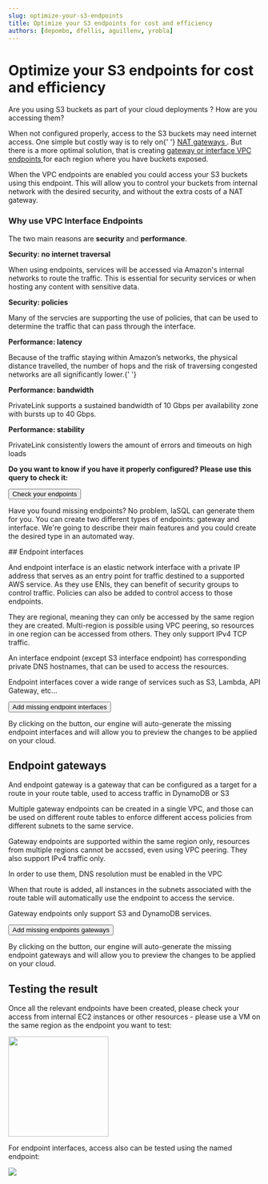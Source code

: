 ```yaml
---
slug: optimize-your-s3-endpoints
title: Optimize your S3 endpoints for cost and efficiency
authors: [depombo, dfellis, aguillenv, yrobla]
---
```


# Optimize your S3 endpoints for cost and efficiency

<p>Are you using S3 buckets as part of your cloud deployments ? How are you accessing them?</p>
<p>
  When not configured properly, access to the S3 buckets may need internet access. One simple but costly way
  is to rely on{' '}
  <a href="https://docs.aws.amazon.com/en_en/vpc/latest/userguide/vpc-nat-gateway.html" target="_blank">
    NAT gateways
  </a>
  . But there is a more optimal solution, that is creating <a
    href="https://docs.aws.amazon.com/vpc/latest/privatelink/vpc-endpoints-s3.html"
    target="_blank"
  >
    gateway or interface VPC endpoints
  </a> for each region where you have buckets exposed.
</p>

<p>
  When the VPC endpoints are enabled you could access your S3 buckets using this endpoint. This will allow you
  to control your buckets from internal network with the desired security, and without the extra costs of a
  NAT gateway.
</p>

### Why use VPC Interface Endpoints

The two main reasons are **security** and **performance**.

**Security: no internet traversal**

<p>
  When using endpoints, services will be accessed via Amazon's internal networks to route the traffic. This is
  essential for security services or when hosting any content with sensitive data.
</p>

**Security: policies**

<p>
  Many of the servcies are supporting the use of policies, that can be used to determine the traffic that can
  pass through the interface.
</p>

**Performance: latency**

<p>
  Because of the traffic staying within Amazon’s networks, the physical distance travelled, the number of hops
  and the risk of traversing congested networks are all significantly lower.{' '}
</p>

**Performance: bandwidth**

<p>PrivateLink supports a sustained bandwidth of 10 Gbps per availability zone with bursts up to 40 Gbps.</p>

**Performance: stability**

<p>PrivateLink consistently lowers the amount of errors and timeouts on high loads</p>

**Do you want to know if you have it properly configured? Please use this query to check it:**

<!--- https://www.urlencoder.org/ -->

<p>
  <a href="https://app.iasql.com/#/button/Check S3 endpoints/--%20Installing%20the%20needed%20modules%0ASELECT%20iasql_install%28%27aws_s3%27%29%3B%0ASELECT%20iasql_install%28%27aws_vpc%27%29%3B%0A--%20Sync%20the%20existing%20data%0Aselect%20%2A%20from%20iasql_sync%28%29%3B%0A--%20Perform%20the%20query%20for%20endpoints%0Aselect%20bucket.region%2C%20vpc.is_default%2C%20vpc.cidr_block%2C%0A%28select%20count%28%2A%29%3E0%20from%20endpoint_gateway%20where%20endpoint_gateway.region%3Dbucket.region%20and%20service%3D%27s3%27%20and%20endpoint_gateway.vpc_id%3Dvpc.id%29%20as%20has_endpoint_gateway%2C%0A%28select%20count%28%2A%29%3E0%20from%20endpoint_interface%20where%20endpoint_interface.region%3Dbucket.region%20and%20service%3D%27s3%27%20and%20endpoint_interface.vpc_id%3Dvpc.id%29%20as%20has_endpoint_interface%0Afrom%20bucket%20left%20outer%20join%20vpc%20on%20vpc.region%3Dbucket.region%3B">
    <button class="button button--lg button--primary">Check your endpoints</button>
  </a>
</p>

<p>
  Have you found missing endpoints? No problem, IaSQL can generate them for you. You can create two different
  types of endpoints: gateway and interface. We're going to describe their main features and you could create
  the desired type in an automated way.
</p>
## Endpoint interfaces

<p>
  And endpoint interface is an elastic network interface with a private IP address that serves as an entry
  point for traffic destined to a supported AWS service. As they use ENIs, they can benefit of security groups
  to control traffic. Policies can also be added to control access to those endpoints.
</p>
<p>
  They are regional, meaning they can only be accessed by the same region they are created. Multi-region is
  possible using VPC peering, so resources in one region can be accessed from others. They only support IPv4
  TCP traffic.
</p>
<p>
  An interface endpoint (except S3 interface endpoint) has corresponding private DNS hostnames, that can be
  used to access the resources.
</p>
<p>Endpoint interfaces cover a wide range of services such as S3, Lambda, API Gateway, etc...</p>

<p>
  <a href="https://app.iasql.com/#/button/Add S3 endpoint interfaces/--%20Inserts%20the%20missing%20endpoints%0Ainsert%20into%20endpoint_interface%28region%2C%20vpc_id%2C%20service%29%20select%20bucket.region%2C%20vpc.id%2C%20%27s3%27%20from%20bucket%20inner%20join%20vpc%0Aon%20bucket.region%3Dvpc.region%20where%20not%20exists%20%28select%20id%20from%20endpoint_interface%20where%20endpoint_interface.region%3Dbucket.region%20and%20endpoint_interface.vpc_id%3Dvpc.id%29%3B%0A--%20Preview%20the%20changes%0Aselect%20%2A%20from%20iasql_preview_apply%28%29%3B%0A--%20Apply%20the%20changes%0A--select%20%2A%20from%20iasql_apply%28%29%3B">
    <button class="button button--lg button--primary">Add missing endpoint interfaces</button>
  </a>
</p>

<p>
  By clicking on the button, our engine will auto-generate the missing endpoint interfaces and will allow you
  to preview the changes to be applied on your cloud.
</p>

## Endpoint gateways

<p>
  And endpoint gateway is a gateway that can be configured as a target for a route in your route table, used
  to access traffic in DynamoDB or S3
</p>
<p>
  Multiple gateway endpoints can be created in a single VPC, and those can be used on different route tables
  to enforce different access policies from different subnets to the same service.
</p>
<p>
  Gateway endpoints are supported within the same region only, resources from multiple regions cannot be
  accssed, even using VPC peering. They also support IPv4 traffic only.
</p>
<p>In order to use them, DNS resolution must be enabled in the VPC</p>
<p>
  When that route is added, all instances in the subnets associated with the route table will automatically
  use the endpoint to access the service.
</p>
<p>Gateway endpoints only support S3 and DynamoDB services.</p>

<p>
  <a href="https://app.iasql.com/#/button/Add S3 endpoint interfaces/--%20Inserts%20the%20missing%20endpoints%0Ainsert%20into%20endpoint_gateway%28region%2C%20vpc_id%2C%20service%29%20select%20bucket.region%2C%20vpc.id%2C%20%27s3%27%20from%20bucket%20inner%20join%20vpc%20on%20bucket.region%3Dvpc.region%20where%20not%20exists%20%28select%20id%20from%20endpoint_gateway%20where%20endpoint_gateway.region%3Dbucket.region%20and%20endpoint_gateway.vpc_id%3Dvpc.id%29%0A--%20Preview%20the%20changes%0Aselect%20%2A%20from%20iasql_preview_apply%28%29%3B%0A--%20Apply%20the%20changes%0A--select%20%2A%20from%20iasql_apply%28%29%3B">
    <button class="button button--lg button--primary">Add missing endpoints gateways</button>
  </a>
</p>

<p>
  By clicking on the button, our engine will auto-generate the missing endpoint gateways and will allow you to
  preview the changes to be applied on your cloud.
</p>

## Testing the result

<p>
  Once all the relevant endpoints have been created, please check your access from internal EC2 instances or
  other resources - please use a VM on the same region as the endpoint you want to test:
</p>

<div class="col col--12">
  <img src="/img/ec2_using_vpc.png" height="200" />
</div>

<p>For endpoint interfaces, access also can be tested using the named endpoint:</p>

<img src="/img/s3_via_interface.png" />
